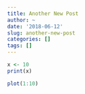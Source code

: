 ```yaml
---
title: Another New Post
author: ~
date: '2018-06-12'
slug: another-new-post
categories: []
tags: []
---
```

```r
x <- 10
print(x)
```

```r
plot(1:10)
```